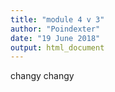 ```yaml
---
title: "module 4 v 3"
author: "Poindexter"
date: "19 June 2018"
output: html_document
---
```


changy changy 
